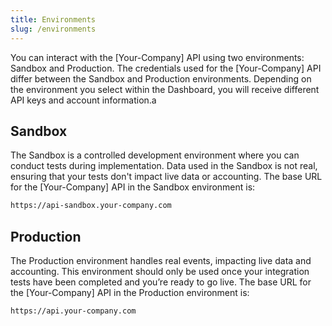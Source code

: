 ```yaml
---
title: Environments
slug: /environments
---
```



You can interact with the [Your-Company] API using two environments: Sandbox and Production. 
<Callout type="warning" title="Credentials">
The credentials used for the [Your-Company] API differ between the Sandbox and Production environments. Depending on the environment you select within the Dashboard, you will receive different API keys and account information.a
</Callout>
## Sandbox
The Sandbox is a controlled development environment where you can conduct tests during implementation. Data used in the Sandbox is not real, ensuring that your tests don't impact live data or accounting.
The base URL for the [Your-Company] API in the Sandbox environment is:
```md
https://api-sandbox.your-company.com
```
## Production
The Production environment handles real events, impacting live data and accounting. This environment should only be used once your integration tests have been completed and you’re ready to go live.
The base URL for the [Your-Company] API in the Production environment is:
```md
https://api.your-company.com
```